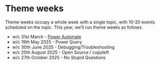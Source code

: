 # Theme weeks

Theme weeks occupy a whole week with a single topic, with 10-20 events scheduled on the topic. This year, we'll run theme weeks as follows:

+ w/c 31st March - [Power Automate](kind_power_automate_week.qmd)
+ w/c 19th May 2025 - Power Query
+ w/c 30th June 2025 - Debugging/Troubleshooting
+ w/c 25th August 2025 - Open Source / copyleft
+ w/c 27th October 2025 - No Stupid Questions
